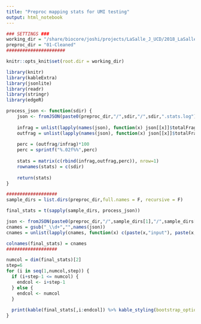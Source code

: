 ```yaml
---
title: "Preproc mapping stats for UMI testing"
output: html_notebook
---
```


```r
### SETTINGS ###
working_dir = "/share/biocore/joshi/projects/LaSalle_J_UCD/2018_LaSalle-Yasui_ChipSeq/test_umi"
preproc_dir = "01-Cleaned"
######################
```

```r
knitr::opts_knit$set(root.dir = working_dir)
```

```r
library(knitr)
library(kableExtra)
library(jsonlite)
library(readr)
library(stringr)
library(edgeR)

process_json <- function(sdir) { 
    json <- fromJSON(paste0(preproc_dir,"/",sdir,"/",sdir,".stats.log"))
    
    infrag = unlist(lapply(names(json), function(x) json[[x]]$totalFragmentsInput))
    outfrag = unlist(lapply(names(json), function(x) json[[x]]$totalFragmentsOutput))
    
    perc = (outfrag/infrag)*100
    perc = sprintf("%.02f%%",perc)
    
    stats = matrix(c(rbind(infrag,outfrag,perc)), nrow=1)
    rownames(stats) = c(sdir)
    
    return(stats)
}
```

```r
###################
sample_dirs = list.dirs(preproc_dir,full.names = F, recursive = F)

final_stats = t(sapply(sample_dirs, process_json))

json <- fromJSON(paste0(preproc_dir,"/",sample_dirs[1],"/",sample_dirs[1],".stats.log"))
cnames = gsub("_\\d+","",names(json))
cnames = unlist(lapply(cnames, function(x) c(paste(x,"input"), paste(x,"output"), paste(x,"perc"))))

colnames(final_stats) = cnames
###################
```

```r
numcol = dim(final_stats)[2]
step=6
for (i in seq(1,numcol,step)) {
  if (i+step-1 <= numcol) {
    endcol <- i+step-1
  } else {
    endcol <- numcol
  }
  
  print(kable(final_stats[,i:endcol]) %>% kable_styling(bootstrap_options = c("striped", "hover")))
}
```
